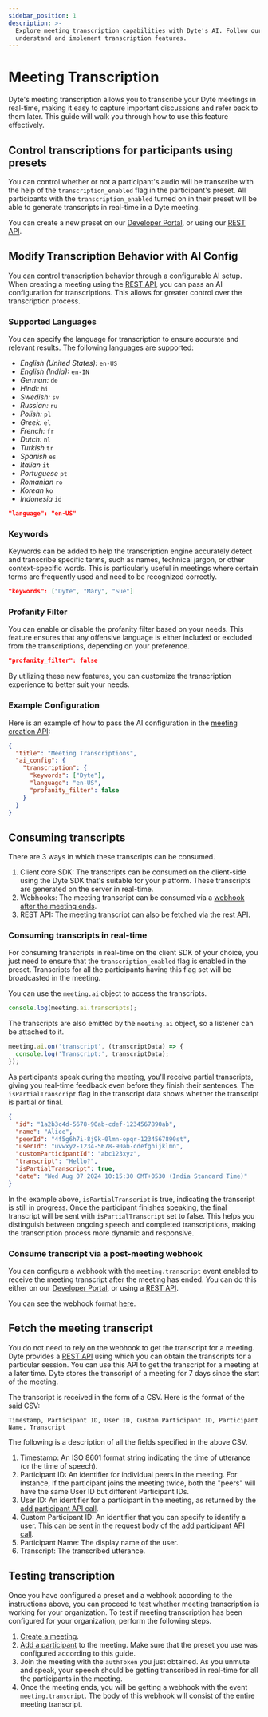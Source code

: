 ```yaml
---
sidebar_position: 1
description: >-
  Explore meeting transcription capabilities with Dyte's AI. Follow our guide to
  understand and implement transcription features.
---
```


# Meeting Transcription

Dyte's meeting transcription allows you to transcribe your Dyte meetings in real-time, making it easy to capture important discussions and refer back to them later.
This guide will walk you through how to use this feature effectively.


## Control transcriptions for participants using presets

You can control whether or not a participant's audio will be transcribe with the help of the `transcription_enabled` flag in the participant's preset.
All participants with the `transcription_enabled` turned on in their preset will be able to generate transcripts in real-time in a Dyte meeting.

You can create a new preset on our [Developer Portal](https://dev.dyte.io/presets), or using our [REST API](/api#/operations/post-presets).

## Modify Transcription Behavior with AI Config

You can control transcription behavior through a configurable AI setup. When creating a meeting using the [REST API](/api#/operations/create_meeting), you can pass an AI configuration for transcriptions. This allows for greater control over the transcription process.


### Supported Languages

You can specify the language for transcription to ensure accurate and relevant results. The following languages are supported:


- *English (United States):* `en-US`
- *English (India):* `en-IN`
- *German:* `de`
- *Hindi:* `hi`
- *Swedish:* `sv`
- *Russian:* `ru`
- *Polish:* `pl`
- *Greek:* `el`
- *French:* `fr`
- *Dutch:* `nl`
- *Turkish* `tr`
- *Spanish* `es`
- *Italian* `it`
- *Portuguese* `pt`
- *Romanian* `ro`
- *Korean* `ko`
- *Indonesia* `id`

```json lines
"language": "en-US"
```
### Keywords

Keywords can be added to help the transcription engine accurately detect and transcribe specific terms, such as names, technical jargon, or other context-specific words. This is particularly useful in meetings where certain terms are frequently used and need to be recognized correctly.

```json lines
"keywords": ["Dyte", "Mary", "Sue"]
```


### Profanity Filter

You can enable or disable the profanity filter based on your needs. This feature ensures that any offensive language is either included or excluded from the transcriptions, depending on your preference.
```json lines
"profanity_filter": false
```

By utilizing these new features, you can customize the transcription experience to better suit your needs.

### Example Configuration
Here is an example of how to pass the AI configuration in the [meeting creation API](/api#/operations/create_meeting):
```json
{
  "title": "Meeting Transcriptions",
  "ai_config": {
    "transcription": {
      "keywords": ["Dyte"],
      "language": "en-US",
      "profanity_filter": false
    }
  }
}

```

## Consuming transcripts

There are 3 ways in which these transcripts can be consumed.

1. Client core SDK: The transcripts can be consumed on the client-side using the Dyte SDK that's suitable for your platform. These transcripts are generated on the server in real-time.
2. Webhooks: The meeting transcript can be consumed via a [webhook after the meeting ends](#consume-transcript-via-a-post-meeting-webhook).
3. REST API: The meeting transcript can also be fetched via the [rest API](/api#/operations/GetSessionTranscript).

### Consuming transcripts in real-time

For consuming transcripts in real-time on the client SDK of your choice, you just need to ensure that the `transcription_enabled` flag is enabled in the preset.
Transcripts for all the participants having this flag set will be broadcasted in the meeting.

You can use the `meeting.ai` object to access the transcripts.

```ts
console.log(meeting.ai.transcripts);
```

The transcripts are also emitted by the `meeting.ai` object, so a listener can be attached to it.

```ts
meeting.ai.on('transcript', (transcriptData) => {
  console.log('Transcript:', transcriptData);
});
```

As participants speak during the meeting, you'll receive partial transcripts, giving you real-time feedback even before they finish their sentences. The `isPartialTranscript` flag in the transcript data shows whether the transcript is partial or final.
```json
{
  "id": "1a2b3c4d-5678-90ab-cdef-1234567890ab",
  "name": "Alice",
  "peerId": "4f5g6h7i-8j9k-0lmn-opqr-1234567890st",
  "userId": "uvwxyz-1234-5678-90ab-cdefghijklmn",
  "customParticipantId": "abc123xyz",
  "transcript": "Hello?",
  "isPartialTranscript": true,
  "date": "Wed Aug 07 2024 10:15:30 GMT+0530 (India Standard Time)"
}
```
In the example above, `isPartialTranscript` is true, indicating the transcript is still in progress. Once the participant finishes speaking, the final transcript will be sent with `isPartialTranscript` set to false. This helps you distinguish between ongoing speech and completed transcriptions, making the transcription process more dynamic and responsive.

### Consume transcript via a post-meeting webhook

You can configure a webhook with the `meeting.transcript` event enabled to receive the meeting transcript after the meeting has ended.
You can do this either on our [Developer Portal](https://dev.dyte.io/webhooks), or using a [REST API](/api#/operations/addWebhook).

You can see the webhook format [here](/guides/capabilities/webhooks/webhook-events#meetingtranscript).

## Fetch the meeting transcript

You do not need to rely on the webhook to get the transcript for a meeting. Dyte provides a [REST API](/api#/operations/GetSessionTranscript) using which you can obtain the transcripts for a particular session.
You can use this API to get the transcript for a meeting at a later time. Dyte stores the transcript of a meeting for 7 days since the start of the meeting.

The transcript is received in the form of a CSV. Here is the format of the said CSV:

```csv
Timestamp, Participant ID, User ID, Custom Participant ID, Participant Name, Transcript
```

The following is a description of all the fields specified in the above CSV.

1. Timestamp: An ISO 8601 format string indicating the time of utterance (or the time of speech).
2. Participant ID: An identifier for individual peers in the meeting. For instance, if the participant joins the meeting twice, both the "peers" will have the same User ID but different Participant IDs.
3. User ID: An identifier for a participant in the meeting, as returned by the [add participant API call](/api#/operations/add_participant#response-body).
4. Custom Participant ID: An identifier that you can specify to identify a user. This can be sent in the request body of the [add participant API call](/api#/operations/add_participant#request-body).
5. Participant Name: The display name of the user.
6. Transcript: The transcribed utterance.

## Testing transcription

Once you have configured a preset and a webhook according to the instructions above, you can proceed to test whether meeting transcription is working for your organization.
To test if meeting transcription has been configured for your organization, perform the following steps.

1. [Create a meeting](/api#/operations/create_meeting).
2. [Add a participant](/api#/operations/add_participant) to the meeting. Make sure that the preset you use was configured according to this guide.
3. Join the meeting with the `authToken` you just obtained. As you unmute and speak, your speech should be getting transcribed in real-time for all the participants in the meeting.
4. Once the meeting ends, you will be getting a webhook with the event `meeting.transcript`. The body of this webhook will consist of the entire meeting transcript.

<head>
  <title>Meeting Transcription Guide</title>
  <meta name="description" content="Explore meeting transcription capabilities with Dyte's AI. Follow our guide to understand and implement transcription features."/>
</head>
